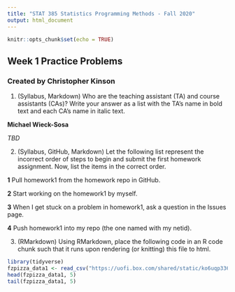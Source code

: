---
title: "STAT 385 Statistics Programming Methods - Fall 2020"
output: html_document
---

```{r setup, include=FALSE}
knitr::opts_chunk$set(echo = TRUE)
```

## Week 1 Practice Problems
### Created by Christopher Kinson

1. (Syllabus, Markdown) Who are the teaching assistant (TA) and course assistants (CAs)? Write your answer as a list with the TA's name in bold text and each CA's name in italic text.

**Michael Wieck-Sosa**

*TBD*

2. (Syllabus, GitHub, Markdown) Let the following list represent the incorrect order of steps to begin and submit the first homework assignment. Now, list the items in the correct order.

**1** Pull homework1 from the homework repo in GitHub.

**2** Start working on the homework1 by myself.

**3** When I get stuck on a problem in homework1, ask a question in the Issues page.

**4** Push homework1 into my repo (the one named with my netid).


3. (RMarkdown) Using RMarkdown, place the following code in an R code chunk such that it runs upon rendering (or knitting) this file to html.

```{r tidyverse}
library(tidyverse)
fzpizza_data1 <- read_csv("https://uofi.box.com/shared/static/ko6uqp336nruywnormrp6euo9qrraigs.csv")
head(fzpizza_data1, 5)
tail(fzpizza_data1, 5)
``` 
